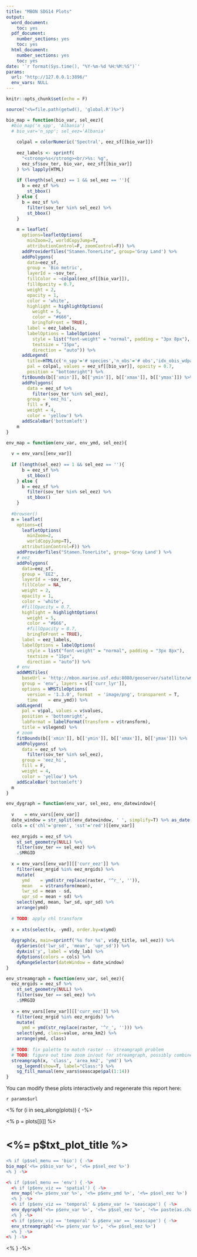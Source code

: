 ```yaml
---
title: "MBON SDG14 Plots"
output:
  word_document:
    toc: yes
  pdf_document:
    number_sections: yes
    toc: yes
  html_document:
    number_sections: yes
    toc: yes
date: '`r format(Sys.time(), "%Y-%m-%d %H:%M:%S")`'
params:
  url: "http://127.0.0.1:3896/"
  env_vars: NULL
---
```


```r
knitr::opts_chunk$set(echo = F)

source("<%=file.path(getwd(), 'global.R')%>")

bio_map = function(bio_var, sel_eez){
  #bio_map('n_spp', 'Albania')
  # bio_var='n_spp'; sel_eez='Albania'
  
    colpal = colorNumeric('Spectral', eez_sf[[bio_var]])
    
    eez_labels <- sprintf(
      "<strong>%s</strong><br/>%s: %g",
      eez_sf$sov_ter, bio_var, eez_sf[[bio_var]]
    ) %>% lapply(HTML)
    
    if (length(sel_eez) == 1 && sel_eez == ''){
      b = eez_sf %>%
        st_bbox()
    } else {
      b = eez_sf %>%
        filter(sov_ter %in% sel_eez) %>%
        st_bbox()
    }
    
    m = leaflet(
      options=leafletOptions(
        minZoom=2, worldCopyJump=T,
        attributionControl=F, zoomControl=F)) %>%
      addProviderTiles("Stamen.TonerLite", group='Gray Land') %>%
      addPolygons(
        data=eez_sf,
        group = 'Bio metric',
        layerId = ~sov_ter,
        fillColor = ~colpal(eez_sf[[bio_var]]),
        fillOpacity = 0.7,
        weight = 2,
        opacity = 1,
        color = 'white',
        highlight = highlightOptions(
          weight = 5,
          color = "#666",
          bringToFront = TRUE),
        label = eez_labels,
        labelOptions = labelOptions(
          style = list("font-weight" = "normal", padding = "3px 8px"),
          textsize = "15px",
          direction = "auto")) %>%
      addLegend(
        title=HTML(c('n_spp'='# species','n_obs'='# obs','idx_obis_wdpa'='protection<br>metric')[bio_var]),
        pal = colpal, values = eez_sf[[bio_var]], opacity = 0.7,
        position = "bottomright") %>%
      fitBounds(b[['xmin']], b[['ymin']], b[['xmax']], b[['ymax']]) %>%
      addPolygons(
        data = eez_sf %>%
          filter(sov_ter %in% sel_eez),
        group = 'eez_hi',
        fill = F,
        weight = 4,
        color = 'yellow') %>%
      addScaleBar('bottomleft')
    m
}

env_map = function(env_var, env_ymd, sel_eez){
  
  v = env_vars[[env_var]]
  
  if (length(sel_eez) == 1 && sel_eez == ''){
      b = eez_sf %>%
        st_bbox()
    } else {
      b = eez_sf %>%
        filter(sov_ter %in% sel_eez) %>%
        st_bbox()
    }
  
  #browser()
  m = leaflet(
    options=c(
      leafletOptions(
        minZoom=2,
        worldCopyJump=T),
      attributionControl=F)) %>%
    addProviderTiles("Stamen.TonerLite", group='Gray Land') %>% 
    # eez
    addPolygons(
      data=eez_sf,
      group = 'EEZ',
      layerId = ~sov_ter,
      fillColor = NA,
      weight = 2,
      opacity = 1,
      color = 'white',
      #fillOpacity = 0.7,
      highlight = highlightOptions(
        weight = 5,
        color = "#666",
        #fillOpacity = 0.7,
        bringToFront = TRUE),
      label = eez_labels,
      labelOptions = labelOptions(
        style = list("font-weight" = "normal", padding = "3px 8px"),
        textsize = "15px",
        direction = "auto")) %>%
    # env
    addWMSTiles(
      baseUrl = 'http://mbon.marine.usf.edu:8080/geoserver/satellite/wms',
      group = 'env', layers = v[['curr_lyr']],
      options = WMSTileOptions(
        version = '1.3.0', format  = 'image/png', transparent = T,
        time    = env_ymd)) %>%
    addLegend(
      pal = v$pal, values = v$values,
      position = 'bottomright',
      labFormat = labelFormat(transform = v$transform),
      title = v$legend) %>%
    # zoom
    fitBounds(b[['xmin']], b[['ymin']], b[['xmax']], b[['ymax']]) %>%
    addPolygons(
      data = eez_sf %>%
        filter(sov_ter %in% sel_eez),
      group = 'eez_hi',
      fill = F,
      weight = 4,
      color = 'yellow') %>%
    addScaleBar('bottomleft')
  m
}

env_dygraph = function(env_var, sel_eez, env_datewindow){
  
  v    = env_vars[[env_var]]
  date_window = str_split(env_datewindow, ' ', simplify=T) %>% as_date()
  cols = c('chl'='green', 'sst'='red')[[env_var]]
  
  eez_mrgids = eez_sf %>%
    st_set_geometry(NULL) %>%
    filter(sov_ter == sel_eez) %>%
    .$MRGID
  
  x = env_vars[[env_var]][['curr_eez']] %>%
    filter(eez_mrgid %in% eez_mrgids) %>%
    mutate(
      ymd    = ymd(str_replace(raster, '^r_', '')),
      mean   = v$transform(mean),
      lwr_sd = mean - sd,
      upr_sd = mean + sd) %>%
    select(ymd, mean, lwr_sd, upr_sd) %>%
    arrange(ymd)
  
  # TODO: apply chl transform
  
  x = xts(select(x, -ymd), order.by=x$ymd)
  
  dygraph(x, main=sprintf('%s for %s', v$dy_title, sel_eez)) %>%
    dySeries(c('lwr_sd', 'mean', 'upr_sd')) %>%
    dyAxis('y', label = v$dy_lab) %>%
    dyOptions(colors = cols) %>% 
    dyRangeSelector(dateWindow = date_window)
}

env_streamgraph = function(env_var, sel_eez){
  eez_mrgids = eez_sf %>%
    st_set_geometry(NULL) %>%
    filter(sov_ter == sel_eez) %>%
    .$MRGID
  
  x = env_vars[[env_var]][['curr_eez']] %>%
    filter(eez_mrgid %in% eez_mrgids) %>%
    mutate(
      ymd = ymd(str_replace(raster, '^r_', ''))) %>%
    select(ymd, class=value, area_km2) %>%
    arrange(ymd, class)
  
  # TODO: fix palette to match raster -- streamgraph problem
  # TODO: figure out time zoom in/out for streamgraph, possibly combined w/ dygraph
  streamgraph(x, 'class', 'area_km2', 'ymd') %>%
    sg_legend(show=T, label="Class:") %>%
    sg_fill_manual(env_vars$seascape$pal(1:14))
}
```

You can modify these plots interactively and regenerate this report here:

`r params$url`

<% for (i in seq_along(plots)) { -%>

<% p = plots[[i]] %>

# <%= p$txt_plot_title %>

```r

<% if (p$sel_menu == 'bio') { -%>
bio_map('<%= p$bio_var %>', '<%= p$sel_eez %>')
<% } -%>

<% if (p$sel_menu == 'env') { -%>
  <% if (p$env_viz == 'spatial') { -%>
  env_map('<%= p$env_var %>', '<%= p$env_ymd %>', '<%= p$sel_eez %>')
  <% } -%>
  <% if (p$env_viz == 'temporal' & p$env_var != 'seascape') { -%>
  env_dygraph('<%= p$env_var %>', '<%= p$sel_eez %>', '<%= paste(as.character(p$env_datewindow)) %>')
  <% } -%>
  <% if (p$env_viz == 'temporal' & p$env_var == 'seascape') { -%>
  env_streamgraph('<%= p$env_var %>', '<%= p$sel_eez %>')
  <% } -%>
<% } -%>

```

<% } -%>
